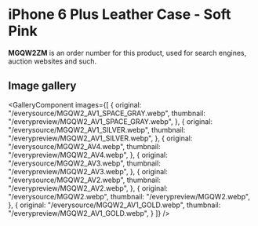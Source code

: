 
# iPhone 6 Plus Leather Case - Soft Pink

<Callout type='info' emoji='👉🏻'>**MGQW2ZM** is an order number for this product, used for search engines, auction websites and such.</Callout>

## Image gallery

<GalleryComponent
    images={[
      {
        original: "/everysource/MGQW2_AV1_SPACE_GRAY.webp",
        thumbnail: "/everypreview/MGQW2_AV1_SPACE_GRAY.webp",
      },
      {
        original: "/everysource/MGQW2_AV1_SILVER.webp",
        thumbnail: "/everypreview/MGQW2_AV1_SILVER.webp",
      },
      {
        original: "/everysource/MGQW2_AV4.webp",
        thumbnail: "/everypreview/MGQW2_AV4.webp",
      },
      {
        original: "/everysource/MGQW2_AV3.webp",
        thumbnail: "/everypreview/MGQW2_AV3.webp",
      },
      {
        original: "/everysource/MGQW2_AV2.webp",
        thumbnail: "/everypreview/MGQW2_AV2.webp",
      },
      {
        original: "/everysource/MGQW2.webp",
        thumbnail: "/everypreview/MGQW2.webp",
      },
      {
        original: "/everysource/MGQW2_AV1_GOLD.webp",
        thumbnail: "/everypreview/MGQW2_AV1_GOLD.webp",
      }
    ]}
  />
